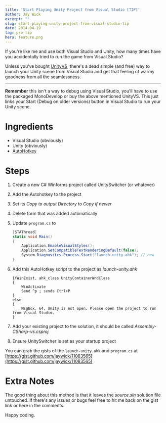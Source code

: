 ```yaml
---
title: 'Start Playing Unity Project from Visual Studio [TIP]'
author: Jay Wick
excerpt: ""
slug: start-playing-unity-project-from-visual-studio-tip
date: 2014-04-19
tag: pro-tip
hero: feature.png
---
```


If you're like me and use both Visual Studio and Unity, how many times have you accidentally tried to run the game from Visual Studio?

Unless you've bought [UnityVS](https://unityvs.com/), there's a dead simple (and free) way to launch your Unity scene from Visual Studio and get that feeling of warmy goodness from all the seamlessness.

****

**Remember** this isn't a way to debug using Visual Studio, you'll have to use the packaged MonoDevelop or buy the above mentioned UnityVS. This just links your Start (Debug on older versions) button in Visual Studio to run your Unity scene.

# Ingredients

*   Visual Studio (obviously) 
*   Unity (obviously) 
*   [AutoHotkey](https://www.autohotkey.com/) 

# Steps

1.  Create a new C# Winforms project called UnitySwitcher (or whatever) 
2.  Add the Autohotkey to the project 
3.  Set its *Copy to output Directory* to *Copy if newer* 
4.  Delete form that was added automatically 
5. Update `program.cs` to

    ```csharp
    [STAThread]
    static void Main()
    {
        Application.EnableVisualStyles();
        Application.SetCompatibleTextRenderingDefault(false);
        System.Diagnostics.Process.Start("launch-unity.ahk"); // new
    }
    ```

6.  Add this AutoHotkey script to the project as *launch-unity.ahk*

    ```autohotkey
    IfWinExist, ahk_class UnityContainerWndClass
    {
        WinActivate
        Send ^p ; sends Ctrl+P
    }
    else
    {
        MsgBox, 64, Unity is not open. Please open the project to run from Visual Studio.
    }
    ```

7.  Add your existing project to the solution, it should be called *Assembly-CSharp-vs.csproj*
8.  Ensure UnitySwitcher is set as your startup project

You can grab the gists of the `launch-unity.ahk` and `program.cs` at [https://gist.github.com/jaywick/11083565](https://gist.github.com/jaywick/11083565)

# Extra Notes

The good thing about this method is that it leaves the *source.sln* solution file untouched. If there's any issues or bugs feel free to hit me back on the gist link or here in the comments.

Happy coding.